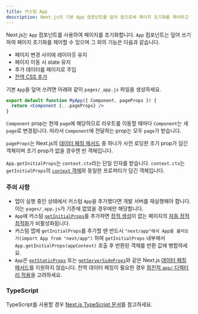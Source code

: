 ```yaml
---
title: 커스텀 App
description: Next.js의 기본 App 컴포넌트를 덮어 씀으로써 페이지 초기화를 제어하고 페이지 전체에 적용되는 레이아웃을 추가합니다.
---
```


Next.js는 `App` 컴포넌트를 사용하여 페이지를 초기화합니다. `App` 컴포넌트는 덮어 쓰기 하여 페이지 초기화를 제어할 수 있으며 그 외의 기능은 다음과 같습니다.

- 페이지 변경 사이에 레이아웃 유지
- 페이지 이동 시 state 유지
- 추가 데이터를 페이지로 주입
- [전역 CSS 추가](/docs/pages/building-your-application/styling)

기본 `App`을 덮어 쓰려면 아래와 같이 `pages/_app.js` 파일을 생성하세요.

```jsx filename="pages/_app.js"
export default function MyApp({ Component, pageProps }) {
  return <Component {...pageProps} />
}
```

`Component` prop는 현재 `page`에 해당하므로 라우트를 이동할 때마다 `Component`는 새 `page`로 변경됩니다. 따라서 `Component`에 전달하는 prop는 모두 `page`가 받습니다.

`pageProps`는 Next.js의 [데이터 페칭 메서드](/docs/pages/building-your-application/data-fetching) 중 하나가 사전 로딩한 초기 prop가 담긴 객체이며 초기 prop가 없을 경우엔 빈 객체입니다.

`App.getInitialProps`는 `context.ctx`라는 단일 인자를 받습니다. `context.ctx`는 `getInitialProps`의 [`context` 객체](/docs/pages/api-reference/functions/get-initial-props#context-object)와 동일한 프로퍼티가 담긴 객체입니다.

### 주의 사항

- 앱이 실행 중인 상태에서 커스텀 `App`을 추가했다면 개발 서버를 재실행해야 합니다. 이는 `pages/_app.js`가 기존에 없었을 경우에만 해당합니다.
- `App`에 커스텀 [`getInitialProps`](/docs/pages/api-reference/functions/get-initial-props)를 추가하면 [정적 생성](/docs/pages/building-your-application/data-fetching/get-static-props)이 없는 페이지의 [자동 정적 최적화](/docs/pages/building-your-application/rendering/automatic-static-optimization)가 비활성화됩니다.
- 커스텀 앱에 `getInitialProps`를 추가할 땐 반드시 `"next/app"에서 App을 불러오기(import App from "next/app")` 하여 `getInitialProps` 내부에서 `App.getInitialProps(appContext)` 호출 후 반환된 객체를 반환 값에 병합하세요.
- `App`은 [`getStaticProps`](/docs/pages/building-your-application/data-fetching/get-static-props) 또는 [`getServerSideProps`](/docs/pages/building-your-application/data-fetching/get-server-side-props)와 같은 Next.js [데이터 페칭 메서드](/docs/pages/building-your-application/data-fetching)를 지원하지 않습니다. 전역 데이터 페칭이 필요한 경우 [점진적 `app/` 디렉터리 적용](/docs/app/building-your-application/upgrading)을 고려하세요.

### TypeScript

TypeScript를 사용할 경우 [Next.js TypeScript 문서](/docs/pages/building-your-application/configuring/typescript#custom-app)를 참고하세요.
